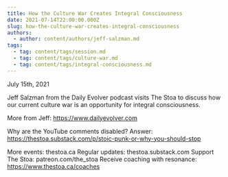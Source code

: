 ```yaml
---
title: How the Culture War Creates Integral Consciousness
date: 2021-07-14T22:00:00.000Z
slug: how-the-culture-war-creates-integral-consciousness
authors:
  - author: content/authors/jeff-salzman.md
tags:
  - tag: content/tags/session.md
  - tag: content/tags/culture-war.md
  - tag: content/tags/integral-consciousness.md
---
```


July 15th, 2021

Jeff Salzman from the Daily Evolver podcast visits The Stoa to discuss how our current culture war is an opportunity for integral consciousness.

More from Jeff: https://www.dailyevolver.com

Why are the YouTube comments disabled? Answer: https://thestoa.substack.com/p/stoic-punk-or-why-you-should-stop

More events: thestoa.ca 
Regular updates: thestoa.substack.com 
Support The Stoa: patreon.com/the_stoa 
Receive coaching with resonance: https://www.thestoa.ca/coaches
